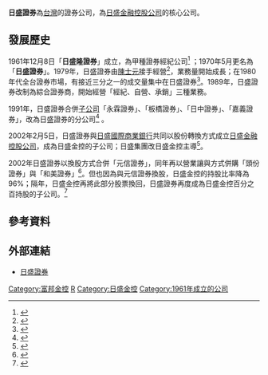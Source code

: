 {{Infobox Company 
| name             = 日盛證券股份有限公司
| name_en          = Jih Sun Securities Co., Ltd.
| logo             = JihSun Securities logo.svg
| type             = [[證券公司|證券公司]]
| company_slogan   = 
| market_information = 
| abbreviated_name = 
| foundation       = 1961年12月8日
| location         = {{flagicon|TWN}}[[台北市|台北市]][[中山區_(臺北市)|中山區]][[南京東路_(台北市)|南京東路]]二段111號3、4樓
| zip_code         = 104
| key_people       = 董事長：程明乾 <br/>總經理：顏謝雨潤
| chairman         = 
| GM               = 
| industry         = 金融
| products         = 
| capital          = 新台幣115.72億元
| revenue          = 
| operating_income = 
| profit           = 
| market_value     = 
| num_employees    = 
| P/E ratio        =
| earnings per share = 
| Net asset value  =
| accounting_period = 
| parent           = 
| divisions        =
| major_shareholder = [[日盛金融控股公司|日盛金融控股公司]]（100%）
| subsid           = [[日盛國際投資控股|日盛國際投資控股]]<br>[[日盛證券投資顧問|日盛證券投資顧問]]<br>[[日盛期貨|日盛期貨]]
| homepage         = https://www.jihsun.com.tw/
| footnotes        = 
| width            =
}}

'''日盛證券'''為[[台灣|台灣]]的證券公司，為[[日盛金融控股公司|日盛金融控股公司]]的核心公司。

==發展歷史==
1961年12月8日「'''日盛隆證券'''」成立，為甲種證券經紀公司<ref>{{cite news| author=| title=證券經紀人 核准廿三家| accessdate=2013-01-31| newspaper=聯合報| date=1961-12-26}}</ref> ；1970年5月更名為「'''日盛證券'''」。1979年，日盛證券由[[陳士元|陳士元]]接手經營<ref>{{cite news| author=| title=陳士元 券商天字第一號人物 走了！| accessdate=2013-01-31| newspaper=聯合晚報| date=1993-09-08}}</ref>，業務量開始成長；在1980年代全台證券市場，有接近三分之一的成交量集中在日盛證券<ref>{{cite news| author=陸倩瑤| title=70年代》日盛證 喊水會結凍| accessdate=2013-01-31| newspaper=經濟日報| date=2007-11-26}}</ref>。1989年，日盛證券改制為綜合證券商，開始經營「經紀、自營、承銷」三種業務。

1991年，日盛證券合併[[子公司|子公司]]「永霖證券」、「板橋證券」、「日中證券」、「嘉義證券」，改為日盛證券的分公司<ref>{{cite news| author=秦筱芳| title=日盛旗下券商 四家決定合併| accessdate=2013-01-31| newspaper=聯合晚報| date=1990-12-05}}</ref> 。

2002年2月5日，日盛證券與[[日盛國際商業銀行|日盛國際商業銀行]]共同以股份轉換方式成立[[日盛金融控股公司|日盛金融控股公司]]，成為日盛金控的子公司；日盛集團改日盛金控主導<ref>{{cite news| author=鄧邠| author2=李錦珠| title=日盛金控2月5日掛牌上櫃| accessdate=2013-01-31| newspaper=經濟日報| date=2002-01-15}}</ref>。

2002年日盛證券以換股方式合併「元信證券」，同年再以營業讓與方式併購「頭份證券」與「和美證券」<ref>{{cite news| author=鄧邠| title=日盛證將合併元信證券| accessdate=2013-01-31| newspaper=經濟日報| date=2002-04-23}}</ref>。但也因為與元信證券換股，日盛金控的持股比率降為96%；隔年，日盛金控再將此部分股票換回，日盛證券再度成為日盛金控百分之百持股的子公司。<ref>{{cite news| author=呂俊儀| title=股東會通過股利　日盛金掛零| accessdate=2013-01-31| newspaper=聯合晚報| date=2003-06-06}}</ref>

==參考資料==
{{reflist}}

==外部連結==
* [http://www.jihsun.com.tw/ 日盛證券] {{Wayback|url=http://www.jihsun.com.tw/ |date=20210125175846 }}
[[Category:富邦金控|Category:富邦金控]]

[[Category:臺灣的證券公司|R]]
[[Category:日盛金控|Category:日盛金控]]
[[Category:1961年成立的公司|Category:1961年成立的公司]]